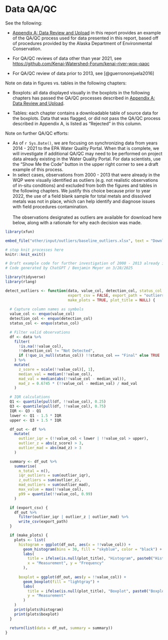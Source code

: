 # Data QA/QC

See the following:

-   [Appendix A: Data Review and Upload](#appendix_a) in this report provides an example of the QA/QC process used for data presented in this report, based off of procedures provided by the Alaska Department of Environmental Conservation.

-   For QA/QC reviews of data other than year 2021, see <https://github.com/Kenai-Watershed-Forum/kenai-river-wqx-qaqc>

-   For QA/QC review of data prior to 2013, see [@guerronorejuela2016]

Note on data in figures vs. tables in the following chapters:

-   Boxplots: all data displayed visually in the boxplots in the following chapters has passed the QA/QC processes described in [Appendix A: Data Review and Upload](#appendix_a).

-   Tables: each chapter contains a downloadable table of source data for the boxplots. Data that was flagged, or did not pass the QA/QC process described in Appendix A, is listed as "Rejected" in this column.

Note on further QA/QC efforts:

-   As of `r Sys.Date()`, we are focusing on synchronizing data from years 2014 - 2021 to the EPA Water Quality Portal. When that is complete, we will investigate if additional QA/QC may need to be performed on project data already existing in the Water Quality Portal. For data scientists, use the "Show Me the Code" button in the upper right corner to see a draft example of this process.
-   In select cases, observations from 2000 - 2013 that were already in the WQP were visually identified as outliers (e.g. not realistic observations of in-situ conditions) and excluded from both the figures and tables in the following chapters. We justify this choice because prior to year 2022, the use of a field blank sample for total metals and dissolved metals was not in place, which can help identify and diagnose issues with field procedures contamination.\
    \
    The observations designated as outliers are available for download here below, along with a rationale for why each decision was made.

```r

library(xfun)

embed_file("other/input/outliers/baseline_outliers.xlsx", text = "Download the spreadsheet of observations visually designated as outliers")

```

```r
# stop knit processes here
knitr::knit_exit()
```

```r

# Draft example code for further investigation of 2000 - 2013 already in the WQP 
# Code generated by ChatGPT / Benjamin Meyer on 3/28/2025

library(tidyverse)
library(rlang)

detect_outliers <- function(data, value_col, detection_col, status_col = NULL,
                            export_csv = FALSE, export_path = "outliers.csv",
                            make_plots = TRUE, plot_title = NULL) {
  
  # Capture column names as symbols
  value_col <- enquo(value_col)
  detection_col <- enquo(detection_col)
  status_col <- enquo(status_col)

  # Filter valid observations
  df <- data %>%
    filter(
      !is.na(!!value_col),
      !!detection_col != "Not Detected",
      if (!quo_is_null(status_col)) !!status_col == "Final" else TRUE
    ) %>%
    mutate(
      z_score = scale(!!value_col)[, 1],
      median_val = median(!!value_col),
      mad_val = median(abs(!!value_col - median_val)),
      mad_z = 0.6745 * (!!value_col - median_val) / mad_val
    )

  # IQR calculations
  Q1 <- quantile(pull(df, !!value_col), 0.25)
  Q3 <- quantile(pull(df, !!value_col), 0.75)
  IQR <- Q3 - Q1
  lower <- Q1 - 1.5 * IQR
  upper <- Q3 + 1.5 * IQR

  df_out <- df %>%
    mutate(
      outlier_iqr = (!!value_col < lower | !!value_col > upper),
      outlier_z = abs(z_score) > 3,
      outlier_mad = abs(mad_z) > 3
    )

  summary <- df_out %>%
    summarise(
      n_total = n(),
      iqr_outliers = sum(outlier_iqr),
      z_outliers = sum(outlier_z),
      mad_outliers = sum(outlier_mad),
      max_value = max(!!value_col),
      p99 = quantile(!!value_col, 0.99)
    )

  if (export_csv) {
    df_out %>%
      filter(outlier_iqr | outlier_z | outlier_mad) %>%
      write_csv(export_path)
  }

  if (make_plots) {
    plots <- list(
      histogram = ggplot(df_out, aes(x = !!value_col)) +
        geom_histogram(bins = 30, fill = "skyblue", color = "black") +
        labs(
          title = ifelse(is.null(plot_title), "Histogram", paste0("Histogram - ", plot_title)),
          x = "Measurement", y = "Frequency"
        ),
      
      boxplot = ggplot(df_out, aes(y = !!value_col)) +
        geom_boxplot(fill = "lightgray") +
        labs(
          title = ifelse(is.null(plot_title), "Boxplot", paste0("Boxplot - ", plot_title)),
          y = "Measurement"
        )
    )
    print(plots$histogram)
    print(plots$boxplot)
  }

  return(list(data = df_out, summary = summary))
}




```
